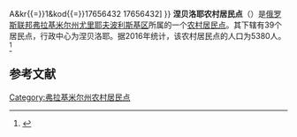 {{Infobox Settlement
| official_name = 涅贝洛耶农村居民点
| native_name = Небыловское сельское поселение
| settlement_type = [[农村居民点|农村居民点]]
| subdivision_type = [[国家|国家]]
| subdivision_type1 = [[州_(俄罗斯)|州]]
| subdivision_type2 = [[区_(苏联)|区]]
| subdivision_name = {{RUS}}
| subdivision_name1 = [[弗拉基米尔州|弗拉基米尔州]]
| subdivision_name2 = [[尤里耶夫波利斯基区|尤里耶夫波利斯基区]]
| seat_type = 行政中心
| seat = 涅贝洛耶
| population_as_of=2016
| population_footnotes = <ref name=stat />
| population_total = 5380
| coordinates_display = inline,title
| latd = 56.3666666666667 | latm =  | lats =  | latNS = N
| longd = 39.9972222222222 | longm =  | longs =  | longEW = E
| timezone = [[莫斯科时间|MSK]]
| utc_offset = +3
| blank_name = [[俄罗斯市政土地区划代码|OKTMO编码]]
| blank_info = [http://classif.spb.ru/classificators/view/tma.php?st{{=}}A&kr{{=}}1&kod{{=}}17656432 17656432]
}}
'''涅贝洛耶农村居民点'''（{{lang-ru|Небыловское сельское поселение}}）是[[俄罗斯联邦|俄罗斯联邦]][[弗拉基米尔州|弗拉基米尔州]][[尤里耶夫波利斯基区|尤里耶夫波利斯基区]]所属的一个[[农村居民点|农村居民点]]。其下辖有39个居民点，行政中心为涅贝洛耶。据2016年统计，该农村居民点的人口为5380人。<ref name=stat>{{cite web | url = http://www.gks.ru/free_doc/doc_2016/bul_dr/mun_obr2016.rar | title = Численность населения Российской Федерации по муниципальным образованиям на 1 января 2016 года | language = ru | accessdate = 2016-12-18 | archive-date = 2019-05-13 | archive-url = https://web.archive.org/web/20190513150350/http://www.gks.ru/free_doc/doc_2016/bul_dr/mun_obr2016.rar | dead-url = no }}</ref>

== 参考文献 ==
{{reflist}}

{{Russia-stub}}

[[Category:弗拉基米尔州农村居民点|Category:弗拉基米尔州农村居民点]]